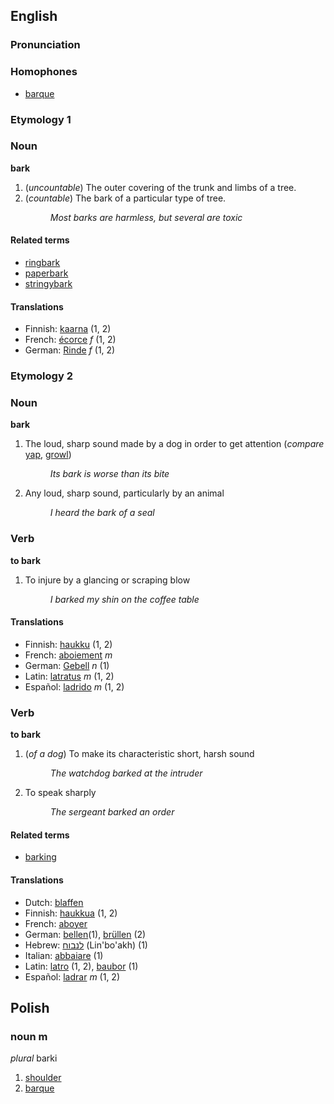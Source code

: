 == English ==
===Pronunciation===

===Homophones===
*[[barque]] <!-- may be a synonym too?-->

===Etymology 1===

=== Noun ===
'''bark'''

# (''uncountable'') The outer covering of the trunk and limbs of a tree.
# (''countable'') The bark of a particular type of tree.
#: ''Most barks are harmless, but several are toxic''

==== Related terms ====
* [[ringbark]]
* [[paperbark]]
* [[stringybark]]

====Translations====
*Finnish: [[kaarna]] (1, 2)
*French: [[écorce]] ''f'' (1, 2)
*German: [[Rinde]] ''f'' (1, 2)

===Etymology 2===
===Noun===
'''bark'''

# The loud, sharp sound made by a dog in order to get attention (''compare'' [[yap]], [[growl]])
#: ''Its bark is worse than its bite''
# Any loud, sharp sound, particularly by an animal
#: ''I heard the bark of a seal''

===Verb===
'''to bark'''

# To injure by a glancing or scraping blow
#: ''I barked my shin on the coffee table''

====Translations====
*Finnish: [[haukku]] (1, 2)
*French: [[aboiement]] ''m''
*German: [[Gebell]] ''n'' (1)
*Latin: [[latratus]] ''m'' (1, 2) 
*Español: [[ladrido]] ''m'' (1, 2)

=== Verb ===
'''to bark'''
# (''of a dog'') To make its characteristic short, harsh sound
#: ''The watchdog barked at the intruder''
# To speak sharply
#: ''The sergeant barked an order''

====Related terms====
*[[barking]] <!--noun and adj; "barking mad" would be a related term under "barking"-->

====Translations====
*Dutch: [[blaffen]]
*Finnish: [[haukkua]] (1, 2)
*French: [[aboyer]]
*German: [[bellen]](1), [[brüllen]] (2)
*Hebrew: [[לנבוח]] (Lin'bo'akh) (1)
*Italian: [[abbaiare]] (1)
*Latin: [[latro]] (1, 2), [[baubor]] (1)
*Español: [[ladrar]] ''m'' (1, 2) 


== Polish ==

===noun m===
''plural'' barki

# [[shoulder]]
# [[barque]]